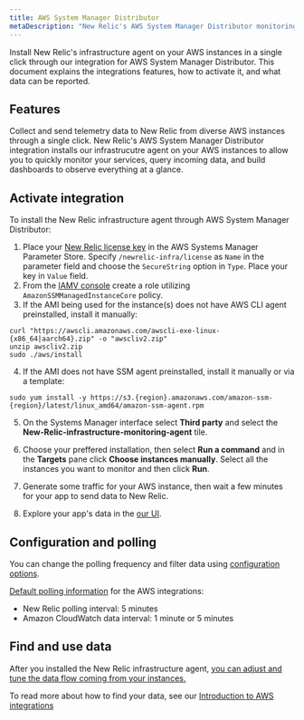 ```yaml
---
title: AWS System Manager Distributor
metaDescription: "New Relic's AWS System Manager Distributor monitoring integration: what data it reports, and how to enable it."
---
```


Install New Relic's infrastructure agent on your AWS instances in a single click through our integration for AWS System Manager Distributor. This document explains the integrations features, how to activate it, and what data can be reported.

## Features
Collect and send telemetry data to New Relic from diverse AWS instances through a single click. New Relic's AWS System Manager Distributor integration installs our infrastrucutre agent on your AWS instances to allow you to quickly monitor your services, query incoming data, and build dashboards to observe everything at a glance. 

## Activate integration

To install the New Relic infrastructure agent through AWS System Manager Distributor:

1. Place your [New Relic license key](/docs/apis/intro-apis/new-relic-api-keys/) in the AWS Systems Manager Parameter Store. Specify `/newrelic-infra/license` as `Name` in the parameter field and choose the `SecureString` option in `Type`. Place your key in `Value` field.
2. From the [IAMV console](https://console.aws.amazon.com/iam/home?#/roles) create a role utilizing `AmazonSSMManagedInstanceCore` policy.
3. If the AMI being used for the instance(s) does not have AWS CLI agent preinstalled, install it manually:
  ```
  curl "https://awscli.amazonaws.com/awscli-exe-linux-{x86_64|aarch64}.zip" -o "awscliv2.zip"
  unzip awscliv2.zip
  sudo ./aws/install
  ```
4. If the AMI does not have SSM agent preinstalled, install it manually or via a template:
  ```
  sudo yum install -y https://s3.{region}.amazonaws.com/amazon-ssm-{region}/latest/linux_amd64/amazon-ssm-agent.rpm
  ```
5. On the Systems Manager interface select **Third party** and select the **New-Relic-infrastructure-monitoring-agent** tile.
6. Choose your preffered installation, then select **Run a command** and in the **Targets** pane click **Choose instances manually**. Select all the instances you want to monitor and then click **Run**.

1. Generate some traffic for your AWS instance, then wait a few minutes for your app to send data to New Relic.
2. Explore your app's data in the [our UI](one.newrelic.com).

## Configuration and polling 

You can change the polling frequency and filter data using [configuration options](/docs/integrations/new-relic-integrations/getting-started/configure-polling-frequency-data-collection-cloud-integrations).

[Default polling information](/docs/infrastructure/amazon-integrations/aws-integrations-list/aws-polling-intervals-infrastructure-integrations) for the AWS integrations:
- New Relic polling interval: 5 minutes
- Amazon CloudWatch data interval: 1 minute or 5 minutes


## Find and use data

After you installed the New Relic infrastructure agent, [you can adjust and tune the data flow coming from your instances.](/docs/infrastructure/infrastructure-monitoring/get-started/get-started-infrastructure-monitoring/)

To read more about how to find your data, see our [Introduction to AWS integrations](/docs/infrastructure/amazon-integrations/get-started/introduction-aws-integrations/#insights)

